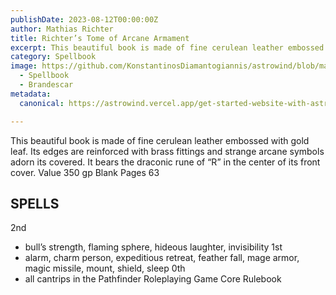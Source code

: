 ```yaml
---
publishDate: 2023-08-12T00:00:00Z
author: Mathias Richter 
title: Richter’s Tome of Arcane Armament
excerpt: This beautiful book is made of fine cerulean leather embossed withgold leaf. Its edges are reinforced with brass fittings and strange arcane symbols adorn its covered. It bears the draconic rune of “R”in the center of its front cover.
category: Spellbook
image: https://github.com/KonstantinosDiamantogiannis/astrowind/blob/main/src/assets/images/SpellbookMathias.jpeg?raw=true
  - Spellbook
  - Brandescar
metadata:
  canonical: https://astrowind.vercel.app/get-started-website-with-astro-tailwind-css

---
```



This beautiful book is made of fine cerulean leather embossed with
gold leaf. Its edges are reinforced with brass fittings and strange
arcane symbols adorn its covered. It bears the draconic rune of “R”
in the center of its front cover.
Value 350 gp
Blank Pages 63
## SPELLS
2nd
- bull’s strength, flaming sphere, hideous laughter, invisibility
1st
- alarm, charm person, expeditious retreat, feather fall, mage
armor, magic missile, mount, shield, sleep
0th 
- all cantrips in the Pathfinder Roleplaying Game Core Rulebook